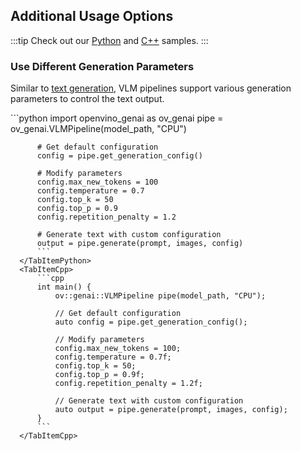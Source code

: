 
## Additional Usage Options

:::tip
Check out our [Python](https://github.com/openvinotoolkit/openvino.genai/tree/master/samples/python/) and [C++](https://github.com/openvinotoolkit/openvino.genai/tree/master/samples/cpp) samples.
:::

### Use Different Generation Parameters

Similar to [text generation](/docs/use-cases/text-generation/#use-different-generation-parameters), VLM pipelines support various generation parameters to control the text output.

<BasicGenerationConfiguration>
  <LanguageTabs>
      <TabItemPython>
          ```python
          import openvino_genai as ov_genai
          pipe = ov_genai.VLMPipeline(model_path, "CPU")

          # Get default configuration
          config = pipe.get_generation_config()

          # Modify parameters
          config.max_new_tokens = 100
          config.temperature = 0.7
          config.top_k = 50
          config.top_p = 0.9
          config.repetition_penalty = 1.2

          # Generate text with custom configuration
          output = pipe.generate(prompt, images, config)
          ```
      </TabItemPython>
      <TabItemCpp>
          ```cpp
          int main() {
              ov::genai::VLMPipeline pipe(model_path, "CPU");

              // Get default configuration
              auto config = pipe.get_generation_config();

              // Modify parameters
              config.max_new_tokens = 100;
              config.temperature = 0.7f;
              config.top_k = 50;
              config.top_p = 0.9f;
              config.repetition_penalty = 1.2f;

              // Generate text with custom configuration
              auto output = pipe.generate(prompt, images, config);
          }
          ```
      </TabItemCpp>
  </LanguageTabs>
</BasicGenerationConfiguration>

<ChatScenario />

<Streaming />
